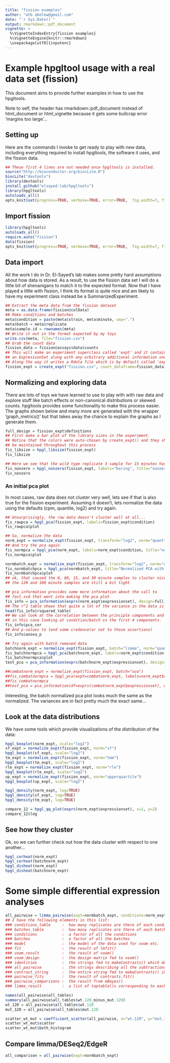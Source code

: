```yaml
---
title: "fission examples"
author: "atb abelew@gmail.com"
date: "`r Sys.Date()`"
output: rmarkdown::pdf_document
vignette: >
  %\VignetteIndexEntry{fission examples}
  %\VignetteEngine{knitr::rmarkdown}
  \usepackage[utf8]{inputenc}
---
```


# Example hpgltool usage with a real data set (fission)

This document aims to provide further examples in how to use the hpgltools.

Note to self, the header has rmarkdown::pdf_document instead of html_document or html_vignette because it gets some bullcrap error 'margins too large'...

## Setting up

Here are the commands I invoke to get ready to play with new data, including everything
required to install hpgltools, the software it uses, and the fission data.

```r

## These first 4 lines are not needed once hpgltools is installed.
source("http://bioconductor.org/biocLite.R")
biocLite("devtools")
library(devtools)
install_github("elsayed-lab/hpgltools")
library(hpgltools)
autoloads_all()
opts_knit$set(progress=TRUE, verbose=TRUE, error=TRUE,  fig.width=7, fig.height=7)

```

## Import fission

```r

library(hpgltools)
autoloads_all()
require.auto("fission")
data(fission)
opts_knit$set(progress=TRUE, verbose=TRUE, error=TRUE,  fig.width=7, fig.height=7)

```

## Data import

All the work I do in Dr. El-Sayed's lab makes some pretty hard assumptions about how data is stored.
As a result, to use the fission data set I will do a little bit of shenanigans to match it to the
expected format.  Now that I have played a little with fission, I think its format is quite nice
and am likely to have my experiment class instead be a SummarizedExperiment.

```r

## Extract the meta data from the fission dataset
meta = as.data.frame(fission@colData)
## Make conditions and batches
meta$condition = paste(meta$strain, meta$minute, sep=".")
meta$batch = meta$replicate
meta$sample.id = rownames(meta)
## Write it out in the format expected by my toys
write.csv(meta, file="fission.csv")
## Grab the count data
fission_data = fission@assays$data$counts
## This will make an experiment superclass called 'expt' and it contains
## an ExpressionSet along with any arbitrary additional information one might want to include.
## Along the way it writes a Rdata file which is by default called 'expt.Rdata'
fission_expt = create_expt("fission.csv", count_dataframe=fission_data)

```

## Normalizing and exploring data

There are lots of toys we have learned to use to play with with raw data and explore stuff like
batch effects or non-canonical distributions or skewed counts.  hpgltools provides some functionality
to make this process easier.  The graphs shown below and many more are generated with the wrapper
'graph_metrics()' but that takes away the chance to explain the graphs as I generate them.

```r

full_design = fission_expt$definitions
## First make a bar plot of the library sizes in the experiment.
## Notice that the colors were auto-chosen by create_expt() and they should
## be maintained throughout this process
fis_libsize = hpgl_libsize(fission_expt)
fis_libsize

## Here we see that the wild type replicate 3 sample for 15 minutes has fewer non-zero genes than all its friends.
fis_nonzero = hpgl_nonzero(fission_expt, labels="boring", title="nonzero vs. cpm")
fis_nonzero

```

### An initial pca plot

In most cases, raw data does not cluster very well, lets see if that is also true for the fission experiment.
Assuming it doesn't, lets normalize the data using the defaults (cpm, quantile, log2) and try again.

```r

## Unsurprisingly, the raw data doesn't cluster well at all...
fis_rawpca = hpgl_pca(fission_expt, labels=fission_expt$condition)
fis_rawpca$plot

## So, normalize the data
norm_expt = normalize_expt(fission_expt, transform="log2", norm="quant", convert="cpm")
## And try the pca again
fis_normpca = hpgl_pca(norm_expt, labels=norm_expt$condition, title="normalized pca")
fis_normpca$plot

normbatch_expt = normalize_expt(fission_expt, transform="log2", norm="quant", convert="cpm", batch="sva")
fis_normbatchpca = hpgl_pca(normbatch_expt, title="Normalized PCA with batch effect correction.")
fis_normbatchpca$plot
## ok, that caused the 0, 60, 15, and 30 minute samples to cluster nicely
## the 120 and 180 minute samples are still a bit tight

## pca_information provides some more information about the call to
## fast.svd that went into making the pca plot
fis_info = pca_information(exprs(norm_expt$expressionset), design=full_design, factors=c("condition","batch","strain","minute"), num_components=6)
## The r^2 table shows that quite a lot of the variance in the data is explained by condition
head(fis_info$rsquared_table)
## We can look at the correlation between the principle components and the factors in the experiment
## in this case looking at condition/batch vs the first 4 components.
fis_info$pca_cor
## And p-values to lend some credence(or not to those assertions)
fis_info$anova_p

## Try again with batch removed data
batchnorm_expt = normalize_expt(fission_expt, batch="limma", norm="quant", transform="log2", convert="cpm")
fis_batchnormpca = hpgl_pca(batchnorm_expt, labels=norm_expt$condition, title="limma corrected pca")
fis_batchnormpca$plot
test_pca = pca_information(exprs(batchnorm_expt$expressionset), design=full_design, factors=c("condition","batch","strain","minute"), num_components=6)

##combatnorm_expt = normalize_expt(fission_expt, batch="sva")
##fis_combatnormpca = hpgl_pca(expt=combatnorm_expt, labels=norm_expt$condition, title="sva corrected pca")
##fis_combatnormpca
##test_pca = pca_information(df=exprs(combatnorm_expt$expressionset), design=full_design, factors=c("condition","batch","strain","minute"), num_components=6)

```

Interesting, the batch normalized pca plot looks much the same as the normalized.
The variances are in fact pretty much the exact same...

## Look at the data distributions

We have some tools which provide visualizations of the distribution of the data:

```r

hpgl_boxplot(norm_expt, scale="log2")
sf_expt = normalize_expt(fission_expt, norm="sf")
hpgl_boxplot(sf_expt, scale="log2")
tm_expt = normalize_expt(fission_expt, norm="tmm")
hpgl_boxplot(tm_expt, scale="log2")
rle_expt = normalize_expt(fission_expt, norm="rle")
hpgl_boxplot(rle_expt, scale="log2")
up_expt = normalize_expt(fission_expt, norm="upperquartile")
hpgl_boxplot(up_expt, scale="log2")

hpgl_density(norm_expt, log=TRUE)
hpgl_density(sf_expt, log=TRUE)
hpgl_density(tm_expt, log=TRUE)

compare_12 = hpgl_qq_plot(exprs(norm_expt$expressionset), x=1, y=2)
compare_12$log

```

## See how they cluster

Ok, so we can further check out how the data cluster with respect to one another...

```r

hpgl_corheat(norm_expt)
hpgl_corheat(batchnorm_expt)
hpgl_disheat(norm_expt)
hpgl_disheat(batchnorm_expt)

```

# Some simple differential expression analyses

```r

all_pairwise = limma_pairwise(expt=normbatch_expt, conditions=norm_expt$conditions, batches=norm_expt$batches)
## I have the following elements in this list:
### conditions_table     :  how many replicates are there of each condition
### batches_table        :  how many replicates are there of each batch
### conditions           :  a factor of all the conditions
### batches              :  a factor of all the batches
### model                :  the model of the data used for voom etc.
### fit                  :  the result of lmfit()
### voom_result          :  the result of voom()
### voom_design          :  the design matrix fed to voom()
### identities           :  the strings fed to makeContrasts() which describe each sample alone
### all_pairwise         :  the strings describing all the subtractions fed to makeContrasts()
### contrast_string      :  the entire string fed to makeContrasts() including the design etc.
### pairwise_fits        :  the result of contrasts.fit()
### pairwise_comparisons :  the result from eBayes()
### limma_result         :  a list of toptable()s corresponding to each pairwise comparison

names(all_pairwise$all_tables)
summary(all_pairwise$all_tables$wt.120_minus_mut.120)
wt_120 = all_pairwise$all_tables$wt.120
mut_120 = all_pairwise$all_tables$mut.120

scatter_wt_mut = coefficient_scatter(all_pairwise, x="wt.120", y="mut.120", gvis_filename=NULL)
scatter_wt_mut$scatter
scatter_wt_mut$both_histogram

```


## Compare limma/DESeq2/EdgeR

```r

all_comparison = all_pairwise(expt=normbatch_expt)

```
